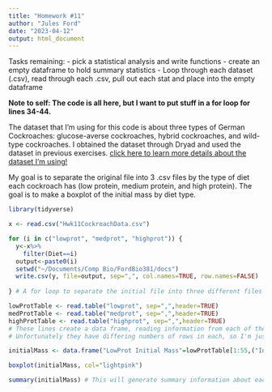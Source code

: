 ```yaml
---
title: "Homework #11"
author: "Jules Ford"
date: "2023-04-12"
output: html_document
---
```


Tasks remaining:
- pick a statistical analysis and write functions
- create an empty dataframe to hold summary statistics
- Loop through each dataset (.csv), read through each .csv, pull out each stat and place into the empty dataframe


**Note to self: The code is all here, but I want to put stuff in a for loop for lines 34-44.**


The dataset that I'm using for this code is about three types of German Cockroaches: glucose-averse cockroaches, hybrid cockroaches, and wild-type cockroaches. I obtained the dataset through Dryad and used the dataset in previous exercises. [click here to learn more details about the dataset I'm using!](homework8.html)

My goal is to separate the original file into 3 .csv files by the type of diet each cockroach has (low protein, medium protein, and high protein). The goal is to make a boxplot of the initial mass by diet type.

```r
library(tidyverse)

x <- read.csv("Hwk11CockroachData.csv")

for (i in c("lowprot", "medprot", "highprot")) {
  y<-x%>%
    filter(Diet==i)
  output<-paste0(i)
  setwd("~/Documents/Comp Bio/FordBio381/docs")
  write.csv(y, file=output, sep=",", col.names=TRUE, row.names=FALSE)
  
} # A for loop to separate the initial file into three different files called lowprot, medprot, and highprot

lowProtTable <- read.table("lowprot", sep=",",header=TRUE)
medProtTable <- read.table("medprot", sep=",",header=TRUE)
highProtTable <- read.table("highprot", sep=",",header=TRUE)
# These lines create a data frame, reading information from each of the three files
# Unfortunately they have differing numbers of rows in each, so I'm just going to cut off at 55 rows for each (not the most scientific but I'm rolling with it for now)

initialMass <- data.frame("LowProt Initial Mass"=lowProtTable[1:55,("Initial.mass")], "MedProt Initial Mass"=medProtTable[1:55,("Initial.mass")], "HighProt Initial Mass"=highProtTable[1:55,("Initial.mass")])

boxplot(initialMass, col="lightpink")

summary(initialMass) # This will generate summary information about each of the initial values

```

